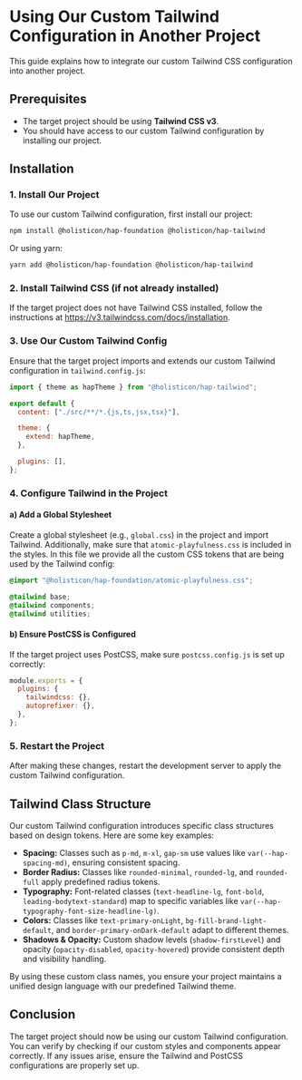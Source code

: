 
<Meta title="Tailwind/Getting Started" />

# Using Our Custom Tailwind Configuration in Another Project

This guide explains how to integrate our custom Tailwind CSS configuration into
another project.

## Prerequisites

- The target project should be using **Tailwind CSS v3**.
- You should have access to our custom Tailwind configuration by installing our
  project.

## Installation

### 1. Install Our Project

To use our custom Tailwind configuration, first install our project:

```sh
npm install @holisticon/hap-foundation @holisticon/hap-tailwind
```

Or using yarn:

```sh
yarn add @holisticon/hap-foundation @holisticon/hap-tailwind
```

### 2. Install Tailwind CSS (if not already installed)

If the target project does not have Tailwind CSS installed, follow the
instructions at https://v3.tailwindcss.com/docs/installation.

### 3. Use Our Custom Tailwind Config

Ensure that the target project imports and extends our custom Tailwind
configuration in `tailwind.config.js`:

```js
import { theme as hapTheme } from "@holisticon/hap-tailwind";

export default {
  content: ["./src/**/*.{js,ts,jsx,tsx}"],

  theme: {
    extend: hapTheme,
  },

  plugins: [],
};
```

### 4. Configure Tailwind in the Project

#### a) Add a Global Stylesheet

Create a global stylesheet (e.g., `global.css`) in the project and import
Tailwind. Additionally, make sure that `atomic-playfulness.css` is included in
the styles. In this file we provide all the custom CSS tokens that are being
used by the Tailwind config:

```css
@import "@holisticon/hap-foundation/atomic-playfulness.css";

@tailwind base;
@tailwind components;
@tailwind utilities;
```

#### b) Ensure PostCSS is Configured

If the target project uses PostCSS, make sure `postcss.config.js` is set up
correctly:

```js
module.exports = {
  plugins: {
    tailwindcss: {},
    autoprefixer: {},
  },
};
```

### 5. Restart the Project

After making these changes, restart the development server to apply the custom
Tailwind configuration.

## Tailwind Class Structure

Our custom Tailwind configuration introduces specific class structures based on
design tokens. Here are some key examples:

- **Spacing:** Classes such as `p-md`, `m-xl`, `gap-sm` use values like
  `var(--hap-spacing-md)`, ensuring consistent spacing.
- **Border Radius:** Classes like `rounded-minimal`, `rounded-lg`, and
  `rounded-full` apply predefined radius tokens.
- **Typography:** Font-related classes (`text-headline-lg`, `font-bold`,
  `leading-bodytext-standard`) map to specific variables like
  `var(--hap-typography-font-size-headline-lg)`.
- **Colors:** Classes like `text-primary-onLight`,
  `bg-fill-brand-light-default`, and `border-primary-onDark-default` adapt to
  different themes.
- **Shadows & Opacity:** Custom shadow levels (`shadow-firstLevel`) and opacity
  (`opacity-disabled`, `opacity-hovered`) provide consistent depth and
  visibility handling.

By using these custom class names, you ensure your project maintains a unified
design language with our predefined Tailwind theme.

## Conclusion

The target project should now be using our custom Tailwind configuration. You
can verify by checking if our custom styles and components appear correctly. If
any issues arise, ensure the Tailwind and PostCSS configurations are properly
set up.
